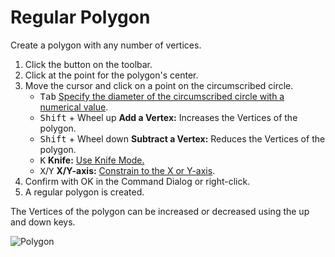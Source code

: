 
# Regular Polygon

<Reference shortcut='' command='Polygon' button='Toolbar' />

Create a polygon with any number of vertices.

1. Click the button <ButtonIcon type="button-regular-polygon" /> on the toolbar.
2. Click at the point for the polygon's center.
3. Move the cursor and click on a point on the circumscribed circle.
   - <kbd>Tab</kbd> [Specify the diameter of the circumscribed circle with a numerical value](./sketching-essentials#specify-dimensions-numerically).
   - <kbd>Shift</kbd> + Wheel up **Add a Vertex:** Increases the Vertices of the polygon.
   - <kbd>Shift</kbd> + Wheel down **Subtract a Vertex:** Reduces the Vertices of the polygon.
   - <kbd>K</kbd> **Knife:** [Use Knife Mode.](./sketching-essentials#use-knife-mode) 
   - <kbd>X</kbd>/<kbd>Y</kbd> **X/Y-axis:** [Constrain to the X or Y-axis](./sketching-essentials#constrain-to-an-axis).
4. Confirm with OK in the Command Dialog or right-click.
5. A regular polygon is created.

<Callout type="info" emoji="💡">
   The Vertices of the polygon can be increased or decreased using the up and down keys.
</Callout>

![Polygon](/img/polygon.gif)













